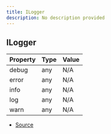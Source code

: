 ```yaml
---
title: ILogger
description: No description provided
---
```


## ILogger

| Property | Type | Value |
| ----------- | ----------- | ----------- |
| debug | any | N/A |
| error | any | N/A |
| info | any | N/A |
| log | any | N/A |
| warn | any | N/A |


- [Source](https://github.com/underctrl-io/commandkit/blob/141d1404ab18a8e659209a0fab65466bf3b6dd85/packages/commandkit/src/logger/ILogger.ts#L1)